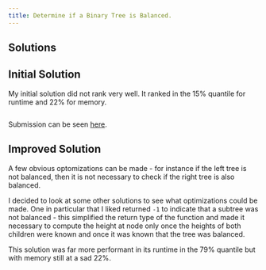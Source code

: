 ```yaml
---
title: Determine if a Binary Tree is Balanced.
---
```



## Solutions

## Initial Solution


My initial solution did not rank very well. It ranked in the $15\%$ quantile 
for runtime and $22\%$ for memory.


```.python
```


Submission can be seen [here](https://leetcode.com/problems/balanced-binary-tree/submissions/1394467889/).


## Improved Solution

A few obvious optomizations can be made - for instance if the left tree is not
balanced, then it is not necessary to check if the right tree is also balanced.

I decided to look at some other solutions to see what optimizations could be 
made. One in particular that I liked returned ``-1`` to indicate that a subtree
was not balanced - this simplified the return type of the function and made it 
necessary to compute the height at node only once the heights of both children
were known and once it was known that the tree was balanced.


This solution was far more performant in its runtime in the $79\%$ quantile but 
with memory still at a sad $22\%$.


```.python
```
